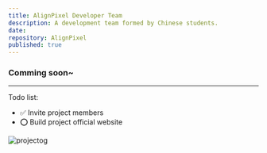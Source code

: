 ```yaml
---
title: AlignPixel Developer Team
description: A development team formed by Chinese students.
date: 
repository: AlignPixel
published: true
---
```



### Comming soon~

---

Todo list: 
 - ✅ Invite project members
 - ⭕️ Build project official website

![projectog](https://github.com/AlignPixel/.github/blob/main/og.png)